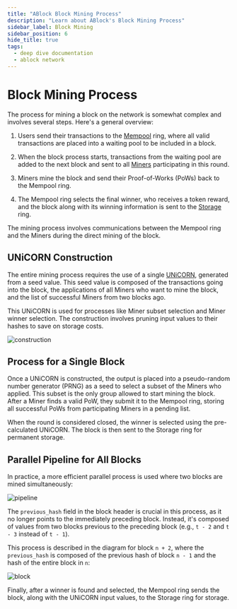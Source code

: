 ```yaml
---
title: "ABlock Block Mining Process"
description: "Learn about ABlock's Block Mining Process"
sidebar_label: Block Mining
sidebar_position: 6
hide_title: true
tags:
  - deep dive documentation
  - ablock network
---
```


# Block Mining Process

The process for mining a block on the network is somewhat complex and involves several steps. Here's a general overview:

1. Users send their transactions to the [Mempool](mempool-node) ring, where all valid transactions are placed into a waiting pool to be included in a block.

2. When the block process starts, transactions from the waiting pool are added to the next block and sent to all [Miners](miner-node) participating in this round.

3. Miners mine the block and send their Proof-of-Works (PoWs) back to the Mempool ring.

4. The Mempool ring selects the final winner, who receives a token reward, and the block along with its winning information is sent to the [Storage](storage-node) ring.

The mining process involves communications between the Mempool ring and the Miners during the direct mining of the block.

## UNiCORN Construction

The entire mining process requires the use of a single [UNiCORN](unicorns), generated from a seed value. This seed value is composed of the transactions going into the block, the applications of all Miners who want to mine the block, and the list of successful Miners from two blocks ago.

This UNiCORN is used for processes like Miner subset selection and Miner winner selection. The construction involves pruning input values to their hashes to save on storage costs.

![construction](./img/construction.svg)

## Process for a Single Block

Once a UNiCORN is constructed, the output is placed into a pseudo-random number generator (PRNG) as a seed to select a subset of the Miners who applied. This subset is the only group allowed to start mining the block. After a Miner finds a valid PoW, they submit it to the Mempool ring, storing all successful PoWs from participating Miners in a pending list.

When the round is considered closed, the winner is selected using the pre-calculated UNiCORN. The block is then sent to the Storage ring for permanent storage.

## Parallel Pipeline for All Blocks

In practice, a more efficient parallel process is used where two blocks are mined simultaneously:

![pipeline](./img/pipeline.svg)

The `previous_hash` field in the block header is crucial in this process, as it no longer points to the immediately preceding block. Instead, it's composed of values from two blocks previous to the preceding block (e.g., `t - 2` and `t - 3` instead of `t - 1`).

This process is described in the diagram for block `n + 2`, where the `previous_hash` is composed of the previous hash of block `n - 1` and the hash of the entire block in `n`:

![block](./img/block.svg)

Finally, after a winner is found and selected, the Mempool ring sends the block, along with the UNiCORN input values, to the Storage ring for storage.
